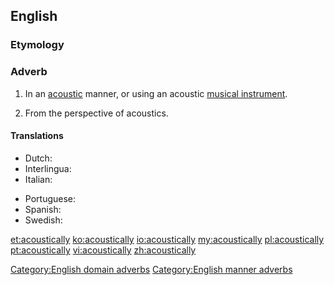 ==English==

===Etymology===
{{suffix|acoustical|ly|lang=en}}

===Adverb===
{{en-adv|-}}

# {{lb|en|manner}} In an [[acoustic]] manner, or using an acoustic [[musical instrument]].
# {{lb|en|domain}} From the perspective of acoustics.

====Translations====
{{trans-top|in an acoustic manner}}
* Dutch: {{t+|nl|akoestisch}}
* Interlingua: {{t|ia|acusticamente}}
* Italian: {{t+|it|acusticamente}}
{{trans-mid}}
* Portuguese: {{t|pt|acusticamente}}
* Spanish: {{t+|es|acústicamente}}
* Swedish: {{t+|sv|akustiskt}}
{{trans-bottom}}

[[Category:English domain adverbs]]
[[Category:English manner adverbs]]

[[et:acoustically]]
[[ko:acoustically]]
[[io:acoustically]]
[[my:acoustically]]
[[pl:acoustically]]
[[pt:acoustically]]
[[vi:acoustically]]
[[zh:acoustically]]